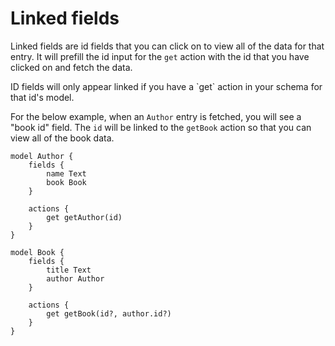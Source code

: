 
# Linked fields

Linked fields are id fields that you can click on to view all of the data for that entry. It will prefill the id input for the `get` action with the id that you have clicked on and fetch the data.

<Callout type="info" emoji="ℹ️">
  ID fields will only appear linked if you have a `get` action in your schema for that id's model.
</Callout>

For the below example, when an `Author` entry is fetched, you will see a "book id" field. The `id` will be linked to the `getBook` action so that you can view all of the book data.

```keel
model Author {
    fields {
        name Text
        book Book
    }

    actions {
        get getAuthor(id) 
    }
}

model Book {
    fields {
        title Text
        author Author
    }

    actions {
        get getBook(id?, author.id?) 
    }
}
```